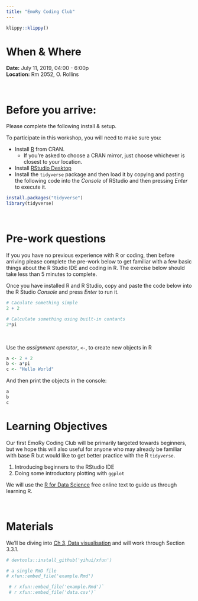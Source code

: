 ```yaml
---
title: "EmoRy Coding Club"
---
```


```r
klippy::klippy()
```

# When & Where

**Date:** July 11, 2019, 04:00 - 6:00p  
**Location:** Rm 2052, O. Rollins


<br>


# Before you arrive:

Please complete the following install & setup.

To participate in this workshop, you will need to make sure you:  

* Install [R](https://www.r-project.org/) from CRAN. 
  + If you're asked to choose a CRAN mirror, just choose whichever is closest to your location.
* Install [RStudio Desktop](https://www.rstudio.com/products/rstudio/download/)
* Install the `tidyverse` package and then load it by copying and pasting the following code into the *Console* of RStudio and then pressing *Enter* to execute it.
```r
install.packages("tidyverse")
library(tidyverse)
```


<br>


# Pre-work questions
If you you have no previous experience with R or coding, then before arriving please complete the pre-work below to get familiar with a few basic things about the R Studio IDE and coding in R. The exercise below should take less than 5 minutes to complete.

Once you have installed R and R Studio, copy and paste the code below into the R Studio *Console* and press *Enter* to run it.

```r

# Caculate something simple
2 + 2

# Calculate something using built-in contants
2*pi

```

<br>

Use the *assignment operator*, `<-`, to create new objects in R

```r

a <- 2 + 2
b <- a*pi
c <- "Hello World"
```

And then print the objects in the console:

```r
a 
b
c
```


# Learning Objectives

Our first EmoRy Coding Club will be primarily targeted towards beginners, but we hope this will also useful for anyone who may already be familiar with base R but would like to get better practice with the R `tidyverse`.

1) Introducing beginners to the RStudio IDE
2) Doing some introductory plotting with `ggplot`

We will use the [R for Data Science](https://r4ds.had.co.nz/index.html) free online text to guide us through learning R.


<br>

# Materials

We'll be diving into [Ch 3, Data visualisation](https://r4ds.had.co.nz/data-visualisation.html) and will work through Section 3.3.1.

```r

# devtools::install_github('yihui/xfun')

# a single RmD file
# xfun::embed_file('example.Rmd')

 # r xfun::embed_file('example.Rmd')`  
 # r xfun::embed_file('data.csv')` 

```

